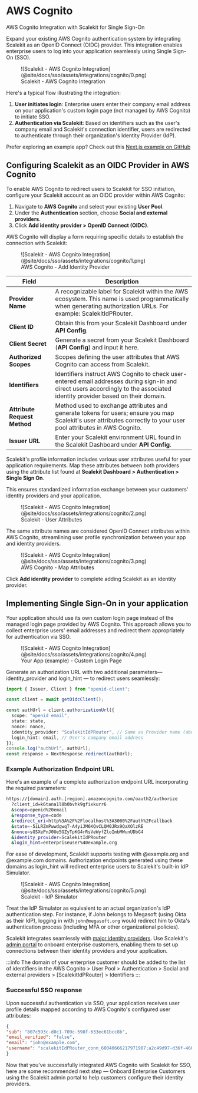 # AWS Cognito
<Subtitle>AWS Cognito Integration with Scalekit for Single Sign-On </Subtitle>

Expand your existing AWS Cognito authentication system by integrating Scalekit as an OpenID Connect (OIDC) provider. This integration enables enterprise users to log into your application seamlessly using Single Sign-On (SSO).

<figure>
  ![Scalekit - AWS Cognito Integration](@site/docs/sso/assets/integrations/cognito/0.png)
  <figcaption>Scalekit - AWS Cognito Integration</figcaption>
</figure>

Here's a typical flow illustrating the integration:
1.  **User initiates login**: Enterprise users enter their company email address on your application's custom login page (not managed by AWS Cognito) to initiate SSO.
2.  **Authentication via Scalekit**: Based on identifiers such as the user's company email and Scalekit's connection identifier, users are redirected to authenticate through their organization's Identity Provider (IdP).

Prefer exploring an example app? Check out this [Next.js example on GitHub](https://github.com/saif-at-scalekit/cognito-scalekit)


## Configuring Scalekit as an OIDC Provider in AWS Cognito

To enable AWS Cognito to redirect users to Scalekit for SSO initiation, configure your Scalekit account as an OIDC provider within AWS Cognito:

1.  Navigate to **AWS Cognito** and select your existing **User Pool**.
2.  Under the **Authentication** section, choose **Social and external providers**.
3.  Click **Add identity provider > OpenID Connect (OIDC)**.

AWS Cognito will display a form requiring specific details to establish the connection with Scalekit:

<figure>
  ![Scalekit - AWS Cognito Integration](@site/docs/sso/assets/integrations/cognito/1.png)
  <figcaption>AWS Cognito - Add Identity Provider</figcaption>
</figure>


| **Field**             | **Description**                                                                                     |
|-----------------------|-----------------------------------------------------------------------------------------------------|
| **Provider Name**     | A recognizable label for Scalekit within the AWS ecosystem. This name is used programmatically when generating authorization URLs. For example: <SimpleCode>ScalekitIdPRouter</SimpleCode>. |
| **Client ID**         | Obtain this from your Scalekit Dashboard under **API Config**.                                    |
| **Client Secret**     | Generate a secret from your Scalekit Dashboard (**API Config**) and input it here.                |
| **Authorized Scopes** | Scopes defining the user attributes that AWS Cognito can access from Scalekit.                   |
| **Identifiers**       | Identifiers instruct AWS Cognito to check user-entered email addresses during sign-in and direct users accordingly to the associated identity provider based on their domain. |
| **Attribute Request Method** | Method used to exchange attributes and generate tokens for users; ensure you map Scalekit's user attributes correctly to your user pool attributes in AWS Cognito. |
| **Issuer URL**        | Enter your Scalekit environment URL found in the Scalekit Dashboard under **API Config**.         |

Scalekit's profile information includes various user attributes useful for your application requirements. Map these attributes between both providers using the attribute list found at **Scalekit Dashboard > Authentication > Single Sign On**.

This ensures standardized information exchange between your customers' identity providers and your application.

<figure>
  ![Scalekit - AWS Cognito Integration](@site/docs/sso/assets/integrations/cognito/2.png)
  <figcaption>Scalekit - User Attributes</figcaption>
</figure>

The same attribute names are considered OpenID Connect attributes within AWS Cognito, streamlining user profile synchronization between your app and identity providers.

<figure>
  ![Scalekit - AWS Cognito Integration](@site/docs/sso/assets/integrations/cognito/3.png)
  <figcaption>AWS Cognito - Map Attributes</figcaption>
</figure>

Click **Add identity provider** to complete adding Scalekit as an identity provider.


## Implementing Single Sign-On in your application

Your application should use its own custom login page instead of the managed login page provided by AWS Cognito. This approach allows you to collect enterprise users' email addresses and redirect them appropriately for authentication via SSO.

<figure>
  ![Scalekit - AWS Cognito Integration](@site/docs/sso/assets/integrations/cognito/4.png)
  <figcaption>Your App (example) - Custom Login Page</figcaption>
</figure>

Generate an authorization URL with two additional parameters— <SimpleCode>identity_provider</SimpleCode> and
<SimpleCode>login_hint</SimpleCode> — to redirect users seamlessly:

<CodeWithHeader title="Example Code">

```typescript
import { Issuer, Client } from "openid-client";

const client = await getOidcClient();

const authUrl = client.authorizationUrl({
  scope: "openid email",
  state: state,
  nonce: nonce,
  identity_provider: "ScalekitIdPRouter", // Same as Provider name (above)
  login_hint: email, // User's company email address
});
console.log("authUrl", authUrl);
const response = NextResponse.redirect(authUrl);
```

</CodeWithHeader>


### Example Authorization Endpoint URL

Here's an example of a complete authorization endpoint URL incorporating the required parameters:

<CodeWithHeader title="Example Authorization URL">

```sh
https://[domain].auth.[region].amazoncognito.com/oauth2/authorize
  ?client_id=k6tana1l8b0bvhk9gfixkurr6
  &scope=openid%20email
  &response_type=code
  &redirect_uri=http%3A%2F%2Flocalhost%3A3000%2Fauth%2Fcallback
  &state=-5iLRZmPwwdqwqT-A4yiJM6KQvCLQM0JRx9QaXOlzRE
  &nonce=sGSXePnJ0Ue5GZyTpKG4rRsVeWyfZloImbMWunUDbG4
  &identity_provider=ScalekitIdPRouter
  &login_hint=enterpriseuser%40example.org
```

</CodeWithHeader>

For ease of development, Scalekit supports testing with <SimpleCode>@example.org</SimpleCode> and <SimpleCode>@example.com</SimpleCode> domains. Authorization endpoints generated using these domains as <SimpleCode>login_hint</SimpleCode> will redirect enterprise users to Scalekit's built-in IdP Simulator.

<figure>
  ![Scalekit - AWS Cognito Integration](@site/docs/sso/assets/integrations/cognito/5.png)
  <figcaption>Scalekit - IdP Simulator</figcaption>
</figure>

Treat the IdP Simulator as equivalent to an actual organization's IdP authentication step. For instance, if John belongs to Megasoft (using Okta as their IdP), logging in with `john@megasoft.org` would redirect him to Okta's authentication process (including MFA or other organizational policies).

Scalekit integrates seamlessly with [major identity providers](/integrations). Use Scalekit's [admin portal](/sso/quickstart-admin-portal) to onboard enterprise customers, enabling them to set up connections between their identity providers and your application.

:::info
The domain of your enterprise customer should be added to the list of identifiers in the AWS Cognito > User Pool > Authentication > Social and external providers > [ScalekitIdPRouter] > Identifiers
:::

### Successful SSO response

Upon successful authentication via SSO, your application receives user profile details mapped according to AWS Cognito's configured user attributes:

<CodeWithHeader title="Successful SSO response">

```json
{
"sub": "807c593c-d0c1-709c-598f-633ec61bcc8b",
"email_verified": "false",
"email": "john@example.com",
"username": "scalekitIdPRouter_conn_60040666217971987;a2c49d97-d36f-460f-97c2-87eb295095af"
}
```

</CodeWithHeader>

Now that you've successfully integrated AWS Cognito with Scalekit for SSO, here are some recommended next step — Onboard Enterprise Customers using the Scalekit admin portal to help customers configure their identity providers.